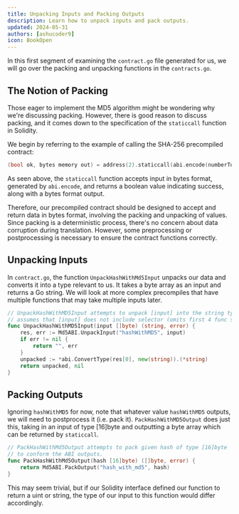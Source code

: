 ```yaml
---
title: Unpacking Inputs and Packing Outputs
description: Learn how to unpack inputs and pack outputs.
updated: 2024-05-31
authors: [ashucoder9]
icon: BookOpen
---
```


In this first segment of examining the `contract.go` file generated for us, we will go over the packing and unpacking functions in the `contracts.go`.   

## The Notion of Packing

Those eager to implement the MD5 algorithm might be wondering why we're discussing packing. However, there is good reason to discuss packing, and it comes down to the specification of the `staticcall` function in Solidity.

We begin by referring to the example of calling the SHA-256 precompiled contract:

```go
(bool ok, bytes memory out) = address(2).staticcall(abi.encode(numberToHash));
```

As seen above, the `staticcall` function accepts input in bytes format, generated by `abi.encode`, and returns a boolean value indicating success, along with a bytes format output.

Therefore, our precompiled contract should be designed to accept and return data in bytes format, involving the packing and unpacking of values. Since packing is a deterministic process, there's no concern about data corruption during translation. However, some preprocessing or postprocessing is necessary to ensure the contract functions correctly.

## Unpacking Inputs

In `contract.go`, the function `UnpackHashWithMd5Input` unpacks our data and converts it into a type relevant to us. It takes a byte array as an input and returns a Go string. We will look at more complex precompiles that have multiple functions that may take multiple inputs later.

```go
// UnpackHashWithMD5Input attempts to unpack [input] into the string type argument
// assumes that [input] does not include selector (omits first 4 func signature bytes)
func UnpackHashWithMD5Input(input []byte) (string, error) {
    res, err := Md5ABI.UnpackInput("hashWithMD5", input)
    if err != nil {
        return "", err
    }
    unpacked := *abi.ConvertType(res[0], new(string)).(*string)
    return unpacked, nil
}
```

## Packing Outputs

Ignoring `hashWithMD5` for now, note that whatever value `hashWithMD5` outputs, we will need to postprocess it (i.e. pack it). `PackHashWithMD5Output` does just this, taking in an input of type [16]byte and outputting a byte array which can be returned by `staticcall`.

```go
// PackHashWithMd5Output attempts to pack given hash of type [16]byte
// to conform the ABI outputs.
func PackHashWithMd5Output(hash [16]byte) ([]byte, error) {
    return Md5ABI.PackOutput("hash_with_md5", hash)
}
```

This may seem trivial, but if our Solidity interface defined our function to return a uint or string, the type of our input to this function would differ accordingly.